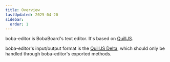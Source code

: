 ```yaml
---
title: Overview
lastUpdated: 2025-04-20
sidebar:
  order: 1
---
```


boba-editor is BobaBoard's text editor. It's based on
[QuillJS](https://www.quilljs.com).

boba-editor's input/output format is the
[QuillJS Delta](./the-delta-format.mdx), which should only be handled through
boba-editor's exported methods.
